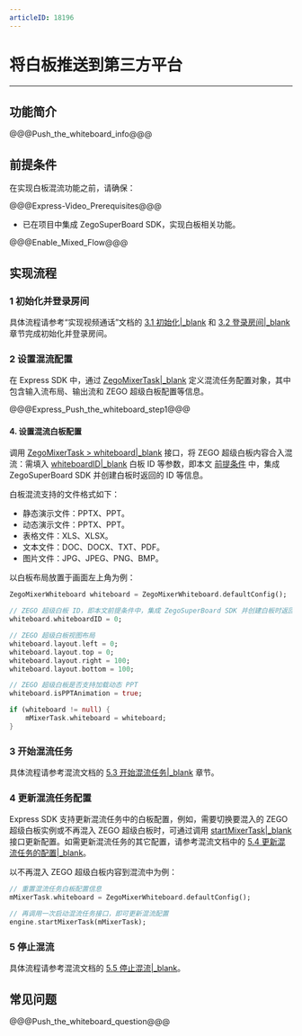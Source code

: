 ```yaml
---
articleID: 18196
---
```

# 将白板推送到第三方平台

- - -

## 功能简介

@@@Push_the_whiteboard_info@@@

## 前提条件

在实现白板混流功能之前，请确保：

@@@Express-Video_Prerequisites@@@
- 已在项目中集成 ZegoSuperBoard SDK，实现白板相关功能。

@@@Enable_Mixed_Flow@@@


## 实现流程

### 1 初始化并登录房间

具体流程请参考“实现视频通话”文档的 [3.1 初始化\|_blank](!Integration/Solution_Implementation#4_1) 和 [3.2 登录房间\|_blank](!Integration/Solution_Implementation#4_2) 章节完成初始化并登录房间。

### 2 设置混流配置

在 Express SDK 中，通过 [ZegoMixerTask\|_blank](/unique-api/express-video-sdk/zh/dart_flutter/zego_express_engine/ZegoMixerTask-class.html) 定义混流任务配置对象，其中包含输入流布局、输出流和 ZEGO 超级白板配置等信息。

@@@Express_Push_the_whiteboard_step1@@@


#### 4. 设置混流白板配置

调用 [ZegoMixerTask > whiteboard\|_blank](/unique-api/express-video-sdk/zh/dart_flutter/zego_express_engine/ZegoMixerTask/whiteboard.html) 接口，将 ZEGO 超级白板内容合入混流：需填入 [whiteboardID\|_blank](/unique-api/express-video-sdk/zh/dart_flutter/zego_express_engine/ZegoMixerWhiteboard/whiteboardID.html) 白板 ID 等参数，即本文 [前提条件](!Push_the_whiteboard#2) 中，集成 ZegoSuperBoard SDK 并创建白板时返回的 ID 等信息。

<div class="mk-hint">

白板混流支持的文件格式如下：
- 静态演示文件：PPTX、PPT。
- 动态演示文件：PPTX、PPT。
- 表格文件：XLS、XLSX。
- 文本文件：DOC、DOCX、TXT、PDF。
- 图片文件：JPG、JPEG、PNG、BMP。

</div>

以白板布局放置于画面左上角为例：

```dart
ZegoMixerWhiteboard whiteboard = ZegoMixerWhiteboard.defaultConfig();

// ZEGO 超级白板 ID，即本文前提条件中，集成 ZegoSuperBoard SDK 并创建白板时返回的 ID
whiteboard.whiteboardID = 0;

// ZEGO 超级白板视图布局
whiteboard.layout.left = 0;
whiteboard.layout.top = 0;
whiteboard.layout.right = 100;
whiteboard.layout.bottom = 100;

// ZEGO 超级白板是否支持加载动态 PPT
whiteboard.isPPTAnimation = true;

if (whiteboard != null) {
    mMixerTask.whiteboard = whiteboard;
}
```

### 3 开始混流任务

具体流程请参考混流文档的 [5.3 开始混流任务\|_blank](!Other_Functions/Mixer#5_3) 章节。


### 4 更新混流任务配置

Express SDK 支持更新混流任务中的白板配置，例如，需要切换要混入的 ZEGO 超级白板实例或不再混入 ZEGO 超级白板时，可通过调用 [startMixerTask\|_blank](/unique-api/express-video-sdk/zh/dart_flutter/zego_express_engine/ZegoExpressEngineMixer/startMixerTask.html) 接口更新配置。如需更新混流任务的其它配置，请参考混流文档中的 [5.4 更新混流任务的配置\|_blank](!Other_Functions/Mixer#5_4)。

以不再混入 ZEGO 超级白板内容到混流中为例：

```dart
// 重置混流任务白板配置信息
mMixerTask.whiteboard = ZegoMixerWhiteboard.defaultConfig();

// 再调用一次启动混流任务接口，即可更新混流配置
engine.startMixerTask(mMixerTask);
```

### 5 停止混流

具体流程请参考混流文档的 [5.5 停止混流\|_blank](!Other_Functions/Mixer#5_5)。


## 常见问题

@@@Push_the_whiteboard_question@@@
